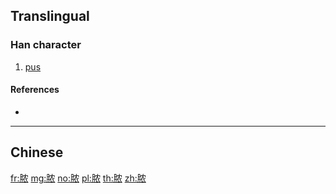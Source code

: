 {{character info/new}}
{{also|膿}}
==Translingual==

===Han character===
{{Han char|rn=130|rad=肉|as=06|sn=10|four=|canj=BHBV}}

# [[pus]]

====References====
* {{Han ref|kx=0982.171|hdz=32073.010|uh=8113|ud=33043}}

----

==Chinese==
{{zh-see|膿}}

[[fr:脓]]
[[mg:脓]]
[[no:脓]]
[[pl:脓]]
[[th:脓]]
[[zh:脓]]